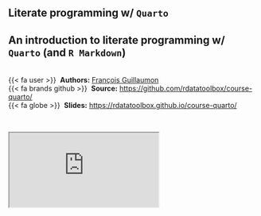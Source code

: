 ## Literate programming w/ `Quarto` {.unnumbered}


::: {.callout-note icon=true appearance="simple"}
## An introduction to literate programming w/ `Quarto` (and `R Markdown`)

<br />
{{< fa user >}} &nbsp;**Authors:** [François Guillaumon](https://fguilhaumon.gitlab.io/)<br/>
{{< fa brands github >}} &nbsp;**Source:** <https://github.com/rdatatoolbox/course-quarto/><br/>
{{< fa globe >}} &nbsp;**Slides:** <https://rdatatoolbox.github.io/course-quarto/>
:::


<br />

<div class="container">
  <iframe class="responsive-iframe" src="https://rdatatoolbox.github.io/course-quarto"></iframe>
</div> 
